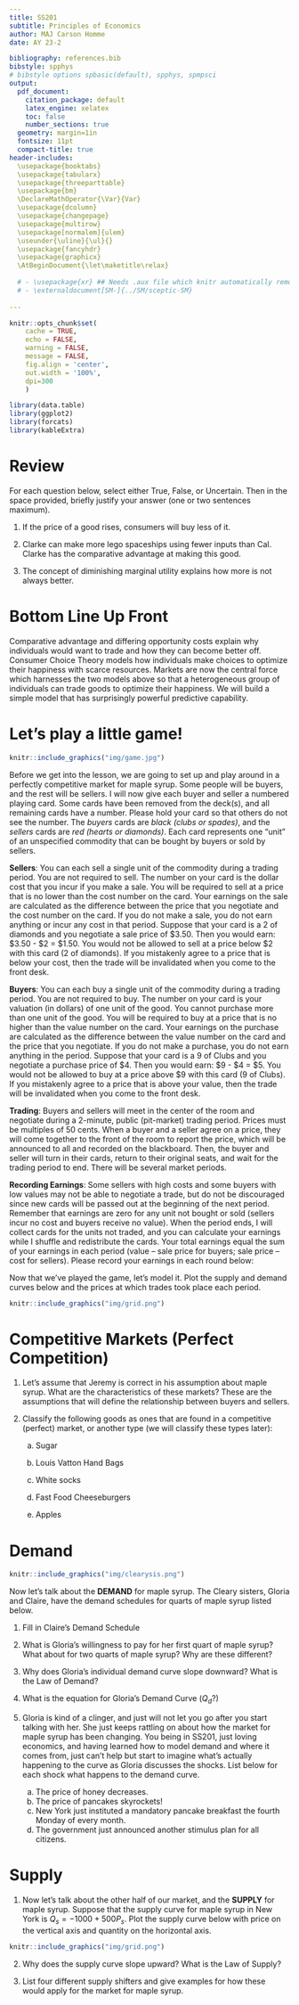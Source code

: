 ```yaml
---
title: SS201
subtitle: Principles of Economics
author: MAJ Carson Homme
date: AY 23-2

bibliography: references.bib
bibstyle: spphys
# bibstyle options spbasic(default), spphys, spmpsci
output:
  pdf_document:
    citation_package: default
    latex_engine: xelatex
    toc: false
    number_sections: true
  geometry: margin=1in
  fontsize: 11pt
  compact-title: true
header-includes: 
  \usepackage{booktabs}
  \usepackage{tabularx}
  \usepackage{threeparttable}
  \usepackage{bm}
  \DeclareMathOperator{\Var}{Var}
  \usepackage{dcolumn}
  \usepackage{changepage}
  \usepackage{multirow}
  \usepackage[normalem]{ulem}
  \useunder{\uline}{\ul}{}
  \usepackage{fancyhdr}
  \usepackage{graphicx}
  \AtBeginDocument{\let\maketitle\relax}
  
  # - \usepackage{xr} ## Needs .aux file which knitr automatically removes
  # - \externaldocument[SM-]{../SM/sceptic-SM}
  
---
```


```r
knitr::opts_chunk$set(
	cache = TRUE, 
	echo = FALSE, 
	warning = FALSE,
	message = FALSE,
	fig.align = 'center',
	out.width = '100%',
	dpi=300
	)
```

```r
library(data.table)
library(ggplot2)
library(forcats)
library(kableExtra)
```


\fancyhf{}
\begin{center}
    \Large
    \textbf{
    \textit{SS201: Principles of Economics} \\ 
    AY 23-2 \\ 
    }
    Lesson 5: The Market Forces of Supply and Demand
\end{center}
\fancyfoot[C]{\thepage}

# Review {#sec:review}

For each question below, select either True, False, or Uncertain. Then in the space provided, briefly justify your answer (one or two sentences maximum).


\begin{center}
True \hspace{3cm} False \hspace{3cm} Uncertain
\end{center}

1. If the price of a good rises, consumers will buy less of it. 

  \vspace{3cm}

\begin{center}
True \hspace{3cm} False \hspace{3cm} Uncertain
\end{center}

2. Clarke can make more lego spaceships using fewer inputs than Cal. Clarke has the comparative advantage at making this good. 

  \vspace{3cm}

\begin{center}
True \hspace{3cm} False \hspace{3cm} Uncertain
\end{center}

3. The concept of diminishing marginal utility explains how more is not always better.  

  \vspace{3cm}

\pagebreak

# Bottom Line Up Front {#sec:bluf}
Comparative advantage and differing opportunity costs explain why individuals would want to trade and how they can become better off. Consumer Choice Theory models how individuals make choices to optimize their happiness with scarce resources. Markets are now the central force which harnesses the two models above so that a heterogeneous group of individuals can trade goods to optimize their happiness. We will build a simple model that has surprisingly powerful predictive capability.

# Let's play a little game! {#sec:game}

```r
knitr::include_graphics("img/game.jpg")
```

Before we get into the lesson, we are going to set up and play around in a perfectly competitive market for maple syrup. Some people will be buyers, and the rest will be sellers. I will now give each buyer and seller a numbered playing card. Some cards have been removed from the deck(s), and all remaining cards have a number. Please hold your card so that others do not see the number. The *buyers* cards are *black (clubs or spades)*, and the *sellers* cards are *red (hearts or diamonds)*. Each card represents one "unit" of an unspecified commodity that can be bought by buyers or sold by sellers. 

**Sellers**: You can each sell a single unit of the commodity during a trading period. You are not required to sell. The number on your card is the dollar cost that you incur if you make a sale. You will be required to sell at a price that is no lower than the cost number on the card. Your earnings on the sale are calculated as the difference between the price that you negotiate and the cost number on the card. If you do not make a sale, you do not earn anything or incur any cost in that period. Suppose that your card is a 2 of diamonds and you negotiate a sale price of $3.50. Then you would earn: $3.50 - $2 = $1.50. You would not be allowed to sell at a price below $2 with this card (2 of diamonds). If you mistakenly agree to a price that is below your cost, then the trade will be invalidated when you come to the front desk.

**Buyers**: You can each buy a single unit of the commodity during a trading period. You are not required to buy.  The number on your card is your valuation (in dollars) of one unit of the good.  You cannot purchase more than one unit of the good.  You will be required to buy at a price that is no higher than the value number on the card. Your earnings on the purchase are calculated as the difference between the value number on the card and the price that you negotiate. If you do not make a purchase, you do not earn anything in the period. Suppose that your card is a 9 of Clubs and you negotiate a purchase price of $4. Then you would earn: $9 - $4 = $5. You would not be allowed to buy at a price above $9 with this card (9 of Clubs). If you mistakenly agree to a price that is above your value, then the trade will be invalidated when you come to the front desk.

**Trading**: Buyers and sellers will meet in the center of the room and negotiate during a 2-minute, public (pit-market) trading period. Prices must be multiples of 50 cents. When a buyer and a seller agree on a price, they will come together to the front of the room to report the price, which will be announced to all and recorded on the blackboard. Then, the buyer and seller will turn in their cards, return to their original seats, and wait for the trading period to end. There will be several market periods.

**Recording Earnings**: Some sellers with high costs and some buyers with low values may not be able to negotiate a trade, but do not be discouraged since new cards will be passed out at the beginning of the next period. Remember that earnings are zero for any unit not bought or sold (sellers incur no cost and buyers receive no value). When the period ends, I will collect cards for the units not traded, and you can calculate your earnings while I shuffle and redistribute the cards. Your total earnings equal the sum of your earnings in each period (value – sale price for buyers; sale price – cost for sellers).  Please record your earnings in each round below:


\begin{table}[ht]
\begin{center}
\begin{tabular}{|c|c|c|c|c|}
\hline
Round & Buyer or Seller & Valuation / Cost & Sale Price & Earnings \\
\hline
1 & & & & \\
\hline
2 & & & & \\
\hline
3 & & & & \\
\hline
4 & & & & \\
\hline
5 & & & & \\
\hline
\end{tabular}
\end{center}
\end{table}

Now that we've played the game, let's model it. Plot the supply and demand curves below and the prices at which trades took place each period.

```r
knitr::include_graphics("img/grid.png")
```

\pagebreak

# Competitive Markets (Perfect Competition) {#sec:markets}

\begin{minipage}[t]{0.45\textwidth}
    \vspace{0pt}
    \centering
    \includegraphics[width=.60\linewidth]{img/vince.png}
\end{minipage}
\hfill
\begin{minipage}[t]{0.45\textwidth}
\vspace{0pt}
  Mediator Jeremy Gray claims to love maple syrup. In fact, he knows everything there is to know about maple syrup. He loves it on pancakes! He loves it on pizza! He even loves to take maple syrup and put a little bit in his hair when he is having a rough week. Some times he even claims that he could fool people into believing that he's the head of an emerging maple syrup conglomerate. Jeremy claims that because the market for maple syrup is perfectly competitive market that it's no problem to understand.
\end{minipage}

1. Let's assume that Jeremy is correct in his assumption about maple syrup. What are the characteristics of these markets? These are the assumptions that will define the relationship between buyers and sellers.
\vspace{3cm}

2. Classify the following goods as ones that are found in a competitive (perfect) market, or another type (we will classify these types later):

    a. Sugar \vspace{.4cm}
    
    b. Louis Vatton Hand Bags \vspace{.4cm}
    
    c. White socks \vspace{.4cm}
    
    d. Fast Food Cheeseburgers \vspace{.4cm}
    
    e. Apples \vspace{.4cm}
    
\pagebreak

# Demand {#sec:demand}

```r
knitr::include_graphics("img/clearysis.png")
```

Now let's talk about the **DEMAND** for maple syrup. The Cleary sisters, Gloria and Claire, have the demand schedules for quarts of maple syrup listed below.

\begin{table}[ht]
\begin{center}
\begin{tabular}{|c|c|c|}
\hline
Price ($P$) & Gloria's $Q_d$ & Claire's $Q_d$: $Q_d = 13 - 2P$ \\
\hline
2 & 4 &  \\
\hline
4 & 3 &  \\
\hline
6 & 2 &  \\
\hline
8 & 1 &  \\
\hline
10 & 0 &  \\
\hline
\end{tabular}
\end{center}
\end{table}

1. Fill in Claire's Demand Schedule

2. What is Gloria's willingness to pay for her first quart of maple syrup? What about for two quarts of maple syrup? Why are these different? \vspace{3cm}

3. Why does Gloria’s individual demand curve slope downward? What is the Law of Demand? \vspace{3cm}

4. What is the equation for Gloria's Demand Curve ($Q_d$?) \vspace{3cm}

5. Gloria is kind of a clinger, and just will not let you go after you start talking with her. She just keeps rattling on about how the market for maple syrup has been changing. You being in SS201, just loving economics, and having learned how to model demand and where it comes from, just can't help but start to imagine what's actually happening to the curve as Gloria discusses the shocks. List below for each shock what happens to the demand curve.

    a. The price of honey decreases.  \vspace{1cm}
    b. The price of pancakes skyrockets!  \vspace{1cm}
    c. New York just instituted a mandatory pancake breakfast the fourth Monday of every month.  \vspace{1cm}
    d. The government just announced another stimulus plan for all citizens. \vspace{1cm}

\pagebreak

# Supply {#sec:supply}

1. Now let's talk about the other half of our market, and the **SUPPLY** for maple syrup. Suppose that the supply curve for maple syrup in New York is $Q_s = -1000 + 500 P_s$. Plot the supply curve below with price on the vertical axis and quantity on the horizontal axis.
```r
knitr::include_graphics("img/grid.png")
```
      
2. Why does the supply curve slope upward? What is the Law of Supply? \vspace{3cm}

3. List four different supply shifters and give examples for how these would apply for the market for maple syrup.